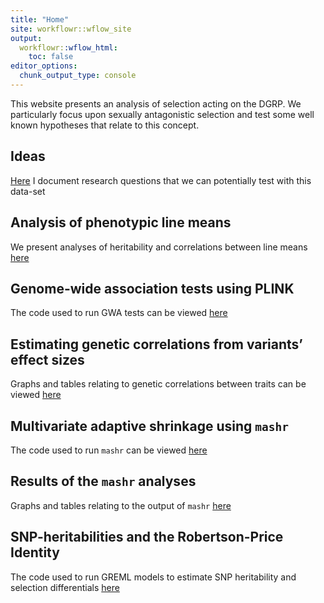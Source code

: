 ```yaml
---
title: "Home"
site: workflowr::wflow_site
output:
  workflowr::wflow_html:
    toc: false
editor_options:
  chunk_output_type: console
---
```


This website presents an analysis of selection acting on the DGRP. We particularly focus upon sexually antagonistic selection and test some well known hypotheses that relate to this concept.

## Ideas
[Here](Ideas.html) I document research questions that we can potentially test with this data-set

## Analysis of phenotypic line means
We present analyses of heritability and correlations between line means [here](Main_analysis.html)

## Genome-wide association tests using PLINK
The code used to run GWA tests can be viewed [here](run_GWAS.html)

## Estimating genetic correlations from variants' effect sizes
Graphs and tables relating to genetic correlations between traits can be viewed [here](SNP_correlations.html)

## Multivariate adaptive shrinkage using `mashr`
The code used to run `mashr` can be viewed [here](run_mashr.html)

## Results of the `mashr` analyses
Graphs and tables relating to the output of `mashr` [here](process_mashr.html)

## SNP-heritabilities and the Robertson-Price Identity

The code used to run GREML models to estimate SNP heritability and selection differentials [here](SNP_heritabilities.html)
